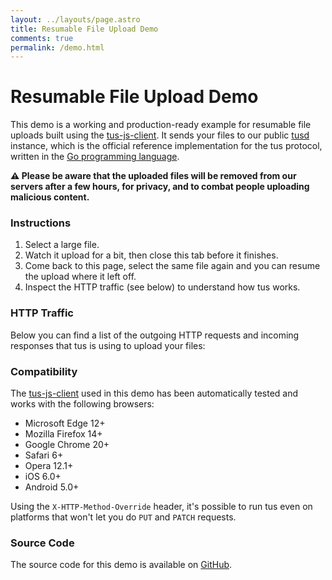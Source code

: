 ```yaml
---
layout: ../layouts/page.astro
title: Resumable File Upload Demo
comments: true
permalink: /demo.html
---
```



# Resumable File Upload Demo

This demo is a working and production-ready example for resumable file uploads built using the [tus-js-client](https://github.com/tus/tus-js-client).
It sends your files to our public [tusd](https://github.com/tus/tusd) instance, which is the official reference implementation for the tus protocol, written in the [Go programming language](https://golang.org/).

**:warning: Please be aware that the uploaded files will be removed from our servers after a few hours, for privacy, and to combat people uploading malicious content.**

### Instructions

1.  Select a large file.
2.  Watch it upload for a bit, then close this tab before it finishes.
3.  Come back to this page, select the same file again and you can resume the upload where it left off.
4.  Inspect the HTTP traffic (see below) to understand how tus works.

<UploadDemo client:load />

### HTTP Traffic

Below you can find a list of the outgoing HTTP requests and incoming responses that tus is using to upload your files:

<RequestViewer client:load />

### Compatibility

The [tus-js-client](https://github.com/tus/tus-js-client) used in
this demo has been automatically tested and works with the following browsers:

- Microsoft Edge 12+
- Mozilla Firefox 14+
- Google Chrome 20+
- Safari 6+
- Opera 12.1+
- iOS 6.0+
- Android 5.0+

Using the `X-HTTP-Method-Override` header, it's possible to run tus
even on platforms that won't let you do `PUT` and `PATCH` requests.

### Source Code

The source code for this demo is available on [GitHub](https://github.com/tus/tus.io/blob/main/assets/javascripts/upload-demo.js).

